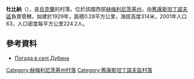 {{coord|49|51|26|N|27|10|5|E|scale:100000|display=title}}

'''杜比納'''（{{lang-uk|Дубина}}），是[[烏克蘭|烏克蘭]]的村落，位於該國西部[[赫梅利尼茨基州|赫梅利尼茨基州]]，由[[舊康斯坦丁諾夫區|舊康斯坦丁諾夫區]]負責管轄，始建於1929年，面積0.28平方公里，海拔高度314米，2001年人口63，人口密度每平方公里224.2人。

==參考資料==
* [http://weather.in.ua/ua/hmel'nickaja/7346 Погода в селі Дубина] {{Wayback|url=http://weather.in.ua/ua/hmel%27nickaja/7346 |date=20160305215529 }}

{{DEFAULTSORT:Дубина}}
[[Category:赫梅利尼茨基州村落|Category:赫梅利尼茨基州村落]]
[[Category:舊康斯坦丁諾夫區村落|Category:舊康斯坦丁諾夫區村落]]


{{Khmelnytskyi-geo-stub}}